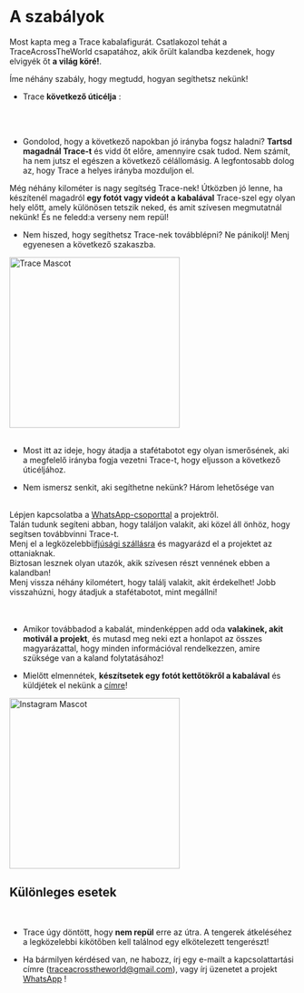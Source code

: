 
<meta name="viewport" content="initial-scale=1, width=device-width" />

<div style={{ width: '100%', margin: '0 auto', textAlign: 'center' }}>
<br/><br/>
<br/>

# A szabályok

Most kapta meg a Trace kabalafigurát. Csatlakozol tehát a TraceAcrossTheWorld csapatához, akik őrült kalandba kezdenek, hogy elvigyék őt **a világ köré!**.

Íme néhány szabály, hogy megtudd, hogyan segíthetsz nekünk!

-   Trace **következő úticélja** :

<br/>
<div className="text-center" style={{ display: 'flex', justifyContent: 'center', alignItems: 'center', minHeight: '5vh' }}>
      <div>
        <NextCity/>
      </div>
</div>

<br/>

-   Gondolod, hogy a következő napokban jó irányba fogsz haladni? **Tartsd magadnál Trace-t** és vidd őt előre, amennyire csak tudod.
    Nem számít, ha nem jutsz el egészen a következő célállomásig. A legfontosabb dolog az, hogy Trace a helyes irányba mozduljon el.  

Még néhány kilométer is nagy segítség Trace-nek!
Útközben jó lenne, ha készítenél magadról **egy fotót vagy videót a kabalával** Trace-szel egy olyan hely előtt, amely különösen tetszik neked, és amit szívesen megmutatnál nekünk!
  És ne feledd:a verseny nem repül!

-   Nem hiszed, hogy segíthetsz Trace-nek továbblépni? Ne pánikolj! Menj egyenesen a következő szakaszba.

<div style={{ display: "flex", justifyContent: "center" }}>
  <img src="/img/Mascotte/Resize/lama-with-friends.svg" alt="Trace Mascot" width="300" height="300"/>
</div>
<br/>

-   Most itt az ideje, hogy átadja a stafétabotot egy olyan ismerősének, aki a megfelelő irányba fogja vezetni Trace-t, hogy eljusson a következő úticéljához.

-   Nem ismersz senkit, aki segíthetne nekünk? Három lehetősége van

<br/>
<Stack spacing={2} alignItems="center">
  <div className="contour-ombre" style={{ width: "100%", textAlign: "center"}}>
    Lépjen kapcsolatba a <a href="https://chat.whatsapp.com/FKwW0q23yVk3OdKNKAxGnE" target="_blank" rel="noopener noreferrer">WhatsApp-csoporttal</a> a projektről. <br /> Talán tudunk segíteni abban, hogy találjon valakit, aki közel áll önhöz, hogy segítsen továbbvinni Trace-t.  
</div>
  <div className="contour-ombre" style={{ width: "100%", textAlign: "center"}}>
    Menj el a legközelebbi<a href="https://www.hostelworld.com/" target="_blank" rel="noopener noreferrer">ifjúsági szállásra</a> és magyarázd el a projektet az ottaniaknak. <br /> Biztosan lesznek olyan utazók, akik szívesen részt vennének ebben a kalandban!  
</div>
  <div className="contour-ombre" style={{ width: "100%", textAlign: "center"}}>
    Menj vissza néhány kilométert, hogy találj valakit, akit érdekelhet! Jobb visszahúzni, hogy átadjuk a stafétabotot, mint megállni!  
</div>
</Stack>

<br/>
<br/>

-   Amikor továbbadod a kabalát, mindenképpen add oda **valakinek, akit motivál a projekt**, és mutasd meg neki ezt a honlapot az összes magyarázattal, hogy minden információval rendelkezzen, amire szüksége van a kaland folytatásához!

-   Mielőtt elmennétek, **készítsetek egy fotót kettőtökről a kabalával** és küldjétek el nekünk a <a href="https://www.instagram.com/traceacrosstheworld/" target="_blank" rel="noopener noreferrer">címre</a>!

<div style={{ display: "flex", justifyContent: "center" }}>
  <img src="/img/Mascotte/Resize/lamaoncomputerinstagram.svg" alt="Instagram Mascot" width="300" height="300"/>
</div>

<h2 style={{ textAlign: "center" }}>Különleges esetek</h2>

<br/>

-   Trace úgy döntött, hogy **nem repül** erre az útra. A tengerek átkeléséhez a legközelebbi kikötőben kell találnod egy elkötelezett tengerészt!

-   Ha bármilyen kérdésed van, ne habozz, írj egy e-mailt a kapcsolattartási címre (traceacrosstheworld@gmail.com), vagy írj üzenetet a projekt <a href="https://chat.whatsapp.com/FKwW0q23yVk3OdKNKAxGnE" target="_blank" rel="noopener noreferrer">WhatsApp</a> !

</div>
